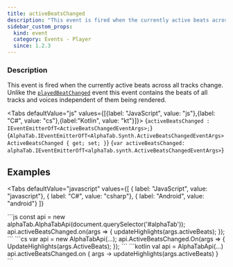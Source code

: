 ```yaml
---
title: activeBeatsChanged
description: "This event is fired when the currently active beats across all tracks change."
sidebar_custom_props:
  kind: event
  category: Events - Player
  since: 1.2.3
---
```



<SinceBadge since="1.2.3" />

### Description
This event is fired when the currently active beats across all tracks change. Unlike the [`playedBeatChanged`](/docs/reference/types/alphatabapibase/playedbeatchanged) event this event contains the beats of all tracks and voices independent of them being rendered.

<Tabs defaultValue="js" values={[{label: "JavaScript", value: "js"},{label: "C#", value: "cs"},{label:"Kotlin", value: "kt"}]}>
<TabItem value="js">
<CodeBlock language="ts">{`activeBeatsChanged : IEventEmitterOfT<ActiveBeatsChangedEventArgs>;`}</CodeBlock>
</TabItem>
<TabItem value="cs">
<CodeBlock language="csharp">{`AlphaTab.IEventEmitterOfT<AlphaTab.Synth.ActiveBeatsChangedEventArgs> ActiveBeatsChanged { get; set; }`}</CodeBlock>
</TabItem>
<TabItem value="kt">
<CodeBlock language="kotlin">{`var activeBeatsChanged: alphaTab.IEventEmitterOfT<alphaTab.synth.ActiveBeatsChangedEventArgs>`}</CodeBlock>
</TabItem>
</Tabs>


## Examples

<Tabs
    defaultValue="javascript"
    values={[
      { label: "JavaScript", value: "javascript"},
      { label: "C#", value: "csharp"},
      { label: "Android", value: "android"}
    ]}
>
<TabItem value="javascript">
```js
const api = new alphaTab.AlphaTabApi(document.querySelector('#alphaTab'));
api.activeBeatsChanged.on(args => {
   updateHighlights(args.activeBeats);
});
```
</TabItem>
<TabItem value="csharp">
```cs
var api = new AlphaTabApi<MyControl>(...);
api.ActiveBeatsChanged.On(args =>
{
    UpdateHighlights(args.ActiveBeats);
});
```
</TabItem>
<TabItem value="android">
```kotlin
val api = AlphaTabApi<MyControl>(...)
api.activeBeatsChanged.on { args ->
    updateHighlights(args.activeBeats)
}
```
</TabItem>
</Tabs>
